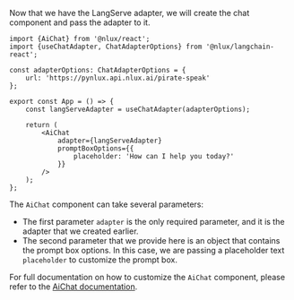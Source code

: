 Now that we have the LangServe adapter, we will create the chat component and pass the adapter to it.

```tsx
import {AiChat} from '@nlux/react';
import {useChatAdapter, ChatAdapterOptions} from '@nlux/langchain-react';

const adapterOptions: ChatAdapterOptions = {
    url: 'https://pynlux.api.nlux.ai/pirate-speak'
};

export const App = () => {
    const langServeAdapter = useChatAdapter(adapterOptions);

    return (
        <AiChat
            adapter={langServeAdapter}
            promptBoxOptions={{
                placeholder: 'How can I help you today?'
            }}
        />
    );
};
```

The `AiChat` component can take several parameters:

* The first parameter `adapter` is the only required parameter, and it is the adapter that we created earlier.
* The second parameter that we provide here is an object that contains the prompt box options. In this case, we are
passing a placeholder text `placeholder` to customize the prompt box.

For full documentation on how to customize the `AiChat` component, please refer to the [AiChat documentation](/reference/ui/ai-chat).